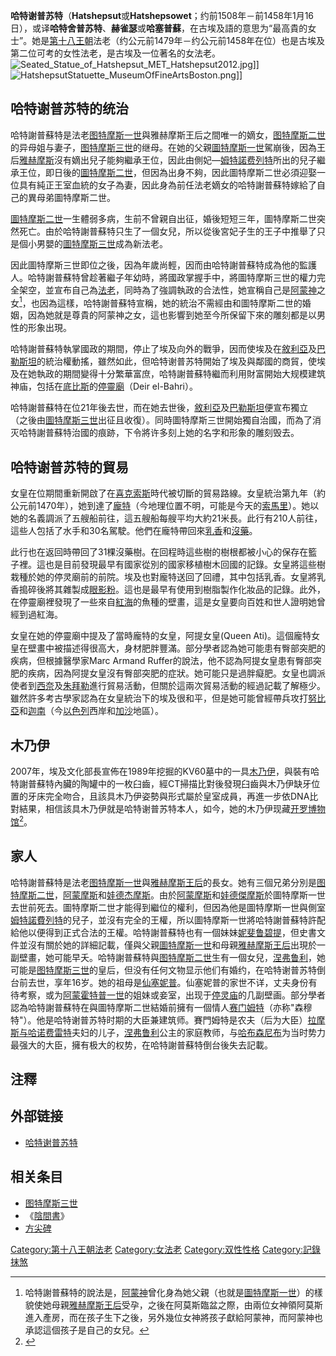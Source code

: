 {{Pharaoh Infobox | 
    Name=哈特谢普苏特| 
    Image=Ägyptisches Museum Berlin 003.jpg|
Caption=哈特谢普苏特像|
ImageSize=300|
    Alt='''哈特舍普苏特''','''赫雀瑟''','''哈塞普蘇'''|
    NomenHiero= <hiero>i-mn:,:n-W9*t:F4-,:t-A51</hiero>|
Nomen= ''库努穆特-阿蒙·哈特谢普苏特''<ref name="names">{{cite web |url=http://www.phouka.com/pharaoh/pharaoh/dynasties/dyn18/06hatshepsut.html |title=Queen Hatshepsut |accessdate=13 April 2008 |quote= |publisher=Phouka |archive-date=2012-01-30 |archive-url=https://web.archive.org/web/20120130232426/http://www.phouka.com/pharaoh/pharaoh/dynasties/dyn18/06hatshepsut.html |dead-url=yes }}</ref><br>参与[[阿蒙|阿蒙]]<br />最重要的贵族夫人|
    PrenomenHiero= <hiero>ra-mAat-kA</hiero>|
Prenomen=''玛特卡拉''<ref name="names"/><br />真理[[玛亚特|玛亚特]]是[[拉_(埃及神祇)|拉]]的卡 Truth Ma'at is the [[Egyptian_soul#Ka_(corporal_presence/life_force)|Ka]] of [[Ra|Re]]|
Golden= ''娜特杰拉卡乌''<ref name="names"/> <br />外观神圣|
GoldenHiero= <hiero>-nTr-t-xa:Z2-</hiero> |
Nebty=''瓦德杰仁普特''<ref name="names"/> <br /> 百年盛世 |
NebtyHiero= <hiero>M13-X1-M4-M4-M4</hiero>| 
Horus= ''维斯拉特卡乌''<ref name="names"/> <br />卡的威武 |
HorusHiero= <hiero>wsr-s-X1:D28-D28:D28</hiero>|
Reign=约前1479年－前1458年|
Dynasty=[[第十八王朝|第十八王朝]] |
Coregency=|
Predecessor=[[圖特摩斯二世|圖特摩斯二世]]|
Successor=[[圖特摩斯三世|圖特摩斯三世]]|
Spouse=圖特摩斯二世|
children={{link-en|娜芙鲁瑞|Neferure}}|
Father=[[图特摩斯一世|图特摩斯一世]]|
Mother=[[雅赫摩斯王后|雅赫摩斯]]| 
Born=约前1507年<ref name="Tyldesley, ''Hatchepsut'', p. 226">Tyldesley, ''Hatchepsut'', p. 226.</ref><ref name="times">{{cite news |first = John Noble |last = Wilford |url = https://www.nytimes.com/2007/06/27/world/middleeast/27mummy.html |title = Tooth May Have Solved Mummy Mystery. |date = June 27, 2007 |accessdate = June 29, 2007 |quote = A single tooth and some DNA clues appear to have solved the mystery of the lost mummy of Hatshepsut, one of the great queens of ancient Egypt, who reigned in the 15th century B.C. |publisher = [[New_York_Times|New York Times]] |archive-date = 2017-06-09 |archive-url = https://web.archive.org/web/20170609234643/http://www.nytimes.com/2007/06/27/world/middleeast/27mummy.html |dead-url = no }}</ref>|
Died=公元前1458年1月16日（享年51岁）|
Burial={{link-en|KV20|KV20}}（后来木乃伊可能被放入{{link-en|KV60|KV60}}）<ref name="times" />|
Monuments=
}}
'''哈特谢普苏特'''（'''Hatshepsut'''或'''Hatshepsowet'''；约前1508年－前1458年1月16日），或译'''哈特舍普苏特'''、'''赫雀瑟'''或'''哈塞普蘇'''，在古埃及語的意思为“最高貴的女士”。她是[[埃及第十八王朝|第十八王朝]]法老（约公元前1479年－约公元前1458年在位）也是古埃及第二位可考的女性法老，是古埃及一位著名的女法老。
[[File:Seated_Statue_of_Hatshepsut_MET_Hatshepsut2012.jpg|thumb]]]]
[[File:HatshepsutStatuette_MuseumOfFineArtsBoston.png|thumb]]]]

==哈特谢普苏特的统治==
哈特謝普蘇特是法老[[图特摩斯一世|图特摩斯一世]]與雅赫摩斯王后之間唯一的嫡女，[[图特摩斯二世|图特摩斯二世]]的异母姐与妻子，[[图特摩斯三世|图特摩斯三世]]的继母。在她的父親[[圖特摩斯一世|圖特摩斯一世]]駕崩後，因為王后[[雅赫摩斯王后|雅赫摩斯]]沒有嫡出兒子能夠繼承王位，因此由側妃—[[姆特諾费列特|姆特諾费列特]]所出的兒子繼承王位，即日後的[[圖特摩斯二世|圖特摩斯二世]]，但因為出身不夠，因此圖特摩斯二世必須迎娶一位具有純正王室血統的女子為妻，因此身為前任法老嫡女的哈特謝普蘇特嫁給了自己的異母弟圖特摩斯二世。

[[圖特摩斯二世|圖特摩斯二世]]一生體弱多病，生前不曾親自出征，婚後短短三年，圖特摩斯二世突然死亡。由於哈特謝普蘇特只生了一個女兒，所以從後宮妃子生的王子中推舉了只是個小男嬰的[[圖特摩斯三世|圖特摩斯三世]]成為新法老。

因此圖特摩斯三世即位之後，因為年歲尚輕，因而由哈特謝普蘇特成為他的監護人。哈特謝普蘇特曾趁著繼子年幼時，將國政掌握手中，將圖特摩斯三世的權力完全架空，並宣布自己為[[法老|法老]]，同時為了強調執政的合法性，她宣稱自己是[[阿蒙神|阿蒙神]]之女<ref>哈特謝普蘇特的說法是，[[阿蒙神|阿蒙神]]曾化身為她父親（也就是[[圖特摩斯一世|圖特摩斯一世]]）的樣貌使她母親[[雅赫摩斯王后|雅赫摩斯王后]]受孕，之後在阿莫斯臨盆之際，由兩位女神領阿莫斯進入產房，而在孩子生下之後，另外幾位女神將孩子獻給阿蒙神，而阿蒙神也承認這個孩子是自己的女兒。</ref>，也因為這樣，哈特謝普蘇特宣稱，她的統治不需經由和圖特摩斯二世的婚姻，因為她就是尊貴的阿蒙神之女，這也影響到她至今所保留下來的雕刻都是以男性的形象出現。

哈特謝普蘇特執掌國政的期間，停止了埃及向外的戰爭，因而使埃及在[[敘利亞|敘利亞]]及[[巴勒斯坦|巴勒斯坦]]的統治權動搖，雖然如此，但哈特谢普苏特開始了埃及與鄰國的商貿，使埃及在她執政的期間變得十分繁華富庶，哈特謝普蘇特繼而利用財富開始大规模建筑神庙，包括在[[底比斯_(埃及)|底比斯]]的[[代爾埃爾巴哈里|停靈廟]]（Deir el-Bahri）。

哈特謝普蘇特在位21年後去世，而在她去世後，[[敘利亞|敘利亞]]及[[巴勒斯坦|巴勒斯坦]]便宣布獨立（之後由[[圖特摩斯三世|圖特摩斯三世]]出征且收復）。同時圖特摩斯三世開始獨自治國，而為了消灭哈特謝普蘇特治國的痕跡，下令將许多刻上她的名字和形象的雕刻毁去。

==哈特谢普苏特的貿易==
女皇在位期間重新開啟了在[[喜克索斯|喜克索斯]]時代被切斷的貿易路線。女皇統治第九年（約公元前1470年），她到達了[[邦特之地|龐特]]（今地理位置不明，可能是今天的[[索馬里|索馬里]]）。她以她的名義調派了五艘船前往，這五艘船每艘平均大約21米長。此行有210人前往，這些人包括了水手和30名駕駛。他們在龐特帶回來[[乳香|乳香]]和[[沒藥|沒藥]]。

此行也在返回時帶回了31棵沒藥樹。在回程時這些樹的樹根都被小心的保存在籃子裡。這也是目前發現最早有國家從別的國家移植樹木回國的記錄。女皇將這些樹栽種於她的停灵廟前的前院。埃及也對龐特送回了回禮，其中包括乳香。女皇將乳香搗碎後將其雜製成[[眼影粉|眼影粉]]。這也是最早有使用到樹脂製作化妝品的記錄。此外，在停靈廟裡發現了一些來自[[紅海|紅海]]的魚種的壁畫，這是女皇要向百姓和世人證明她曾經到過紅海。

女皇在她的停靈廟中提及了當時龐特的女皇，阿提女皇(Queen Ati)。這個龐特女皇在壁畫中被描述得很高大，身材肥胖豐滿。部分學者認為她可能患有臀部突肥的疾病，但根據醫學家Marc Armand Ruffer的說法，他不認為阿提女皇患有臀部突肥的疾病，因為阿提女皇沒有臀部突肥的症狀。她可能只是過胖癡肥。女皇也調派使者到[[西奈|西奈]]及[[朱拜勒|朱拜勒]]進行貿易活動，但關於這兩次貿易活動的經過記載了解極少。雖然許多考古學家認為在女皇統治下的埃及很和平，但是她可能曾經帶兵攻打[[努比亞|努比亞]]和[[迦南|迦南]]（今[[以色列|以色列]]西岸和[[加沙|加沙]]地區）。

==木乃伊==
2007年，埃及文化部長宣佈在1989年挖掘的KV60墓中的一具[[木乃伊|木乃伊]]，與裝有哈特謝普蘇特內臟的陶罐中的一枚臼齒，經CT掃描比對後發現臼齒與木乃伊缺牙位置的牙床完全吻合，且該具木乃伊姿勢與形式屬於皇室成員，再進一步依DNA比對結果，相信該具木乃伊就是哈特谢普苏特本人，如今，她的木乃伊现藏[[开罗博物馆|开罗博物馆]]<ref>{{cite news |url=http://news.bbc.co.uk/chinese/trad/hi/newsid_6240000/newsid_6245000/6245070.stm |title=世紀發現：找到埃及“武則天” |date=2007-06-27 |work=BBC中文網 |accessdate=2013-07-23 |archive-date=2015-11-15 |archive-url=https://web.archive.org/web/20151115053339/http://news.bbc.co.uk/chinese/trad/hi/newsid_6240000/newsid_6245000/6245070.stm |dead-url=no }}</ref>。

==家人==
哈特謝普蘇特是法老[[图特摩斯一世|图特摩斯一世]]與[[雅赫摩斯王后|雅赫摩斯王后]]的長女。她有三個兄弟分別是[[图特摩斯二世|图特摩斯二世]]，[[阿蒙摩斯|阿蒙摩斯]]和[[娃德杰摩斯|娃德杰摩斯]]。由於[[阿蒙摩斯|阿蒙摩斯]]和[[娃德傑摩斯|娃德傑摩斯]]於圖特摩斯一世去世前死去。圖特摩斯二世才能得到繼位的權利，但因為他是圖特摩斯一世與側室[[姆特諾費列特|姆特諾費列特]]的兒子，並沒有完全的王權，所以圖特摩斯一世將哈特謝普蘇特許配給他以便得到正式合法的王權。哈特謝普蘇特也有一個妹妹[[妮斐鲁碧提|妮斐鲁碧提]]，但史書文件並沒有關於她的詳細記載，僅與父親[[圖特摩斯一世|圖特摩斯一世]]和母親[[雅赫摩斯王后|雅赫摩斯王后]]出現於一副壁畫，她可能早夭。哈特謝普蘇特與[[图特摩斯二世|图特摩斯二世]]生有一個女兒，[[涅弗鲁利|涅弗鲁利]]，她可能是[[图特摩斯三世|图特摩斯三世]]的皇后，但没有任何文物显示他们有婚约，在哈特谢普苏特倒台前去世，享年16岁。她的祖母是[[仙塞妮普|仙塞妮普]]。仙塞妮普的家世不详，丈夫身份有待考察，或为[[阿蒙霍特普一世|阿蒙霍特普一世]]的姐妹或妾室，出现于[[停灵庙|停灵庙]]的几副壁画。部分學者認為哈特謝普蘇特在與圖特摩斯二世結婚前擁有一個情人[[赛门姆特|赛门姆特]]（亦称"森穆特"）。他是哈特谢普苏特时期的大臣兼建筑师。賽門姆特是农夫（后为大臣）[[拉摩斯与哈诺费雷特|拉摩斯与哈诺费雷特]]夫妇的儿子，[[涅弗鲁利|涅弗鲁利]]公主的家庭教师，与[[哈布森尼布|哈布森尼布]]为当时势力最强大的大臣，擁有极大的权势，在哈特謝普蘇特倒台後失去記載。

<!--==大众文化的哈特谢普苏特==-->

==注釋==
<div class="references-small">
<references />
</div>

==外部链接==
* [http://www.maat-ka-ra.de/ 哈特谢普苏特]{{Wayback|url=http://www.maat-ka-ra.de/ |date=20050209212838 }}

==相关条目==
* [[图特摩斯三世|图特摩斯三世]]
* 《[[陰間書|陰間書]]》
* [[方尖碑|方尖碑]]

{{Pharaoh | Prev=[[圖特摩斯二世|圖特摩斯二世]] | Dynasty=[[埃及第十八王朝|第十八王朝]] | Next=[[圖特摩斯三世|圖特摩斯三世]]}}
{{Commonscat|Hatshepsut}}
{{著名埃及统治者}}

{{Authority control}}
[[Category:第十八王朝法老|Category:第十八王朝法老]]
[[Category:女法老|Category:女法老]]
[[Category:双性性格|Category:双性性格]]
[[Category:記錄抹煞|Category:記錄抹煞]]
